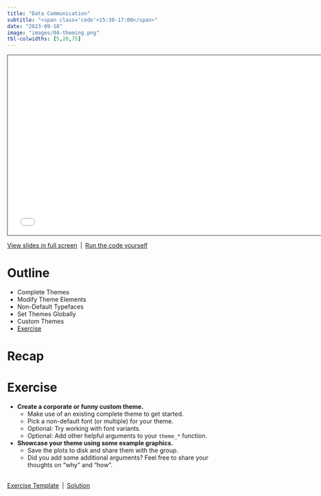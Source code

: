```yaml
---
title: "Data Communication"
subtitle: "<span class='code'>15:30-17:00</span>"
date: "2023-09-18"
image: "images/04-theming.png"
tbl-colwidths: [5,20,75]
---
```


```{=html}
<iframe class="slide-deck" src="../materials/04-theming.html" height="420" width="747" style="border: 1px solid #2e3846;"></iframe>
```

<a href='../materials/04-theming.html' target="_blank">View slides in full screen</a>&ensp;|&ensp;<a href='../materials/scripts/04-theming.R' target="_blank">Run the code yourself</a>


# Outline

-   Complete Themes
-   Modify Theme Elements
-   Non-Default Typefaces
-   Set Themes Globally
-   Custom Themes
-   <a href='https://github.com/posit-conf-2023/dataviz-ggplot2/blob/main/materials/exercises/04-theming-exercises.qmd' target="_blank">Exercise</a>


# Recap

::: recap
:::


# Exercise

::: question
-   **Create a corporate or funny custom theme.**
    -   Make use of an existing complete theme to get started.
    -   Pick a non-default font (or multiple) for your theme.
    -   Optional: Try working with font variants.
    -   Optional: Add other helpful arguments to your `theme_*` function.
-   **Showcase your theme using some example graphics.**
    -   Save the plots to disk and share them with the group.
    -   Did you add some additional arguments? Feel free to share your thoughts on "why" and "how".
:::

<br>
<a href='https://github.com/posit-conf-2023/dataviz-ggplot2/blob/main/materials/exercises/04-theming-exercises.qmd' target="_blank">Exercise Template</a>&ensp;|&ensp;<a href='../materials/solutions/04-theming-solutions.html' target="_blank">Solution</a>

